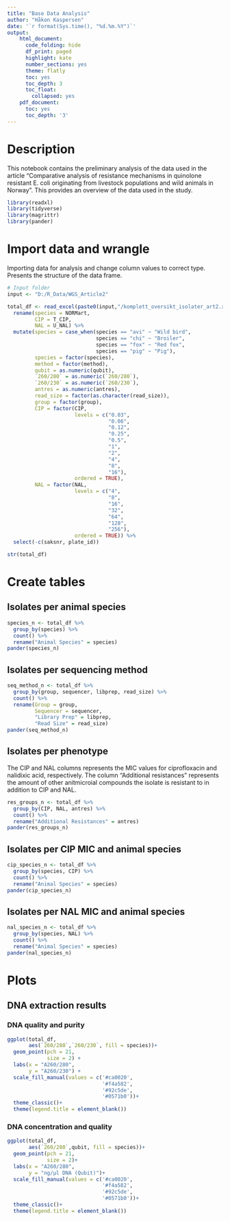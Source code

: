 ```yaml
---
title: "Base Data Analysis"
author: "Håkon Kaspersen"
date: '`r format(Sys.time(), "%d.%m.%Y")`'
output:
    html_document:
      code_folding: hide
      df_print: paged
      highlight: kate
      number_sections: yes
      theme: flatly
      toc: yes
      toc_depth: 3
      toc_float:
        collapsed: yes
    pdf_document:
      toc: yes
      toc_depth: '3'
---
```


# Description
This notebook contains the preliminary analysis of the data used in the article "Comparative analysis of resistance mechanisms in quinolone resistant E. coli originating from livestock populations and wild animals in Norway". This provides an overview of the data used in the study.

```r
library(readxl)
library(tidyverse)
library(magrittr)
library(pander)
```

# Import data and wrangle
Importing data for analysis and change column values to correct type.
Presents the structure of the data frame.
```r
# Input folder
input <- "D:/R_Data/WGS_Article2"

total_df <- read_excel(paste0(input,"/komplett_oversikt_isolater_art2.xlsx")) %>%
  rename(species = NORMart,
         CIP = T_CIP,
         NAL = U_NAL) %>%
  mutate(species = case_when(species == "avi" ~ "Wild bird",
                             species == "chi" ~ "Broiler",
                             species == "fox" ~ "Red fox",
                             species == "pig" ~ "Pig"),
         species = factor(species),
         method = factor(method),
         qubit = as.numeric(qubit),
         `260/280` = as.numeric(`260/280`),
         `260/230` = as.numeric(`260/230`),
         antres = as.numeric(antres),
         read_size = factor(as.character(read_size)),
         group = factor(group),
         CIP = factor(CIP,
                      levels = c("0.03",
                                 "0.06",
                                 "0.12",
                                 "0.25",
                                 "0.5",
                                 "1",
                                 "2",
                                 "4",
                                 "8",
                                 "16"),
                      ordered = TRUE),
         NAL = factor(NAL,
                      levels = c("4",
                                 "8",
                                 "16",
                                 "32",
                                 "64",
                                 "128",
                                 "256"),
                      ordered = TRUE)) %>%
  select(-c(saksnr, plate_id))

str(total_df)
```

# Create tables
## Isolates per animal species
```r
species_n <- total_df %>%
  group_by(species) %>%
  count() %>%
  rename("Animal Species" = species)
pander(species_n)
```

## Isolates per sequencing method
```r
seq_method_n <- total_df %>%
  group_by(group, sequencer, libprep, read_size) %>%
  count() %>%
  rename(Group = group,
         Sequencer = sequencer,
         "Library Prep" = libprep,
         "Read Size" = read_size)
pander(seq_method_n)
```

## Isolates per phenotype
The CIP and NAL columns represents the MIC values for ciprofloxacin and nalidixic acid, respectively.
The column "Additional resistances" represents the amount of other anitmicroial compounds the isolate is resistant to in addition to CIP and NAL.
```r
res_groups_n <- total_df %>%
  group_by(CIP, NAL, antres) %>%
  count() %>%
  rename("Additional Resistances" = antres)
pander(res_groups_n)
```

## Isolates per CIP MIC and animal species
```r
cip_species_n <- total_df %>%
  group_by(species, CIP) %>%
  count() %>%
  rename("Animal Species" = species)
pander(cip_species_n)
```

## Isolates per NAL MIC and animal species
```r
nal_species_n <- total_df %>%
  group_by(species, NAL) %>%
  count() %>%
  rename("Animal Species" = species)
pander(nal_species_n)
```

# Plots

## DNA extraction results
### DNA quality and purity
```r
ggplot(total_df,
       aes(`260/280`,`260/230`, fill = species))+
  geom_point(pch = 21,
             size = 2) +
  labs(x = "A260/280",
       y = "A260/230") +
  scale_fill_manual(values = c('#ca0020',
                               '#f4a582',
                               '#92c5de',
                               '#0571b0'))+
  theme_classic()+
  theme(legend.title = element_blank())
```

### DNA concentration and quality
```r
ggplot(total_df,
       aes(`260/280`,qubit, fill = species))+
  geom_point(pch = 21,
             size = 2)+
  labs(x = "A260/280",
       y = "ng/µl DNA (Qubit)")+
  scale_fill_manual(values = c('#ca0020',
                               '#f4a582',
                               '#92c5de',
                               '#0571b0'))+
  theme_classic()+
  theme(legend.title = element_blank())
```


